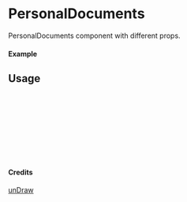 
<Meta of={PersonalDocuments} title="unDraw/PersonalDocuments" />

# PersonalDocuments

PersonalDocuments component with different props.

#### Example

<Canvas of={PersonalDocuments.Primary} />

## Usage

```ts
import { PersonalDocuments } from "yadl-ui";

const Example = () => {
  return (
      <PersonalDocuments />
  );
};

export default Example;
```

#### Credits
[unDraw](https://undraw.co/illustrations)
